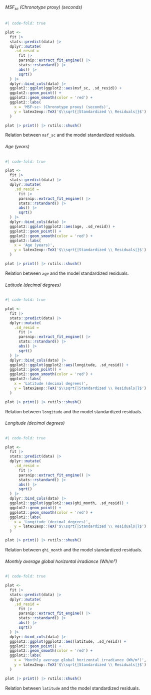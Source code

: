 :::: {.panel-tabset}
###### MSF~sc~ (Chronotype proxy) (seconds)

::: {#tbl-sm-6-full-model-diag-homoscedasticity-msf-sc}
```r
#| code-fold: true

plot <-
  fit |>
  stats::predict(data) |>
  dplyr::mutate(
    .sd_resid =
      fit |>
      parsnip::extract_fit_engine() |>
      stats::rstandard() |>
      abs() |>
      sqrt()
  ) |>
  dplyr::bind_cols(data) |>
  ggplot2::ggplot(ggplot2::aes(msf_sc, .sd_resid)) +
  ggplot2::geom_point() +
  ggplot2::geom_smooth(color = 'red') +
  ggplot2::labs(
    x = 'MSF~sc~ (Chronotype proxy) (seconds)',
    y = latex2exp::TeX('$\\sqrt{|Standardized \\ Residuals|}$')
  )

plot |> print() |> rutils::shush()
```

Relation between `msf_sc` and the model standardized residuals.
:::

###### Age (years)

::: {#tbl-sm-6-full-model-diag-homoscedasticity-age}
```r
#| code-fold: true

plot <-
  fit |>
  stats::predict(data) |>
  dplyr::mutate(
    .sd_resid =
      fit |>
      parsnip::extract_fit_engine() |>
      stats::rstandard() |>
      abs() |>
      sqrt()
  ) |>
  dplyr::bind_cols(data) |>
  ggplot2::ggplot(ggplot2::aes(age, .sd_resid)) +
  ggplot2::geom_point() +
  ggplot2::geom_smooth(color = 'red') +
  ggplot2::labs(
    x = 'Age (years)',
    y = latex2exp::TeX('$\\sqrt{|Standardized \\ Residuals|}$')
  )

plot |> print() |> rutils::shush()
```

Relation between `age` and the model standardized residuals.
:::

###### Latitude (decimal degrees)

::: {#tbl-sm-6-full-model-diag-homoscedasticity-longitude}
```r
#| code-fold: true

plot <-
  fit |>
  stats::predict(data) |>
  dplyr::mutate(
    .sd_resid =
      fit |>
      parsnip::extract_fit_engine() |>
      stats::rstandard() |>
      abs() |>
      sqrt()
  ) |>
  dplyr::bind_cols(data) |>
  ggplot2::ggplot(ggplot2::aes(longitude, .sd_resid)) +
  ggplot2::geom_point() +
  ggplot2::geom_smooth(color = 'red') +
  ggplot2::labs(
    x = 'Latitude (decimal degrees)',
    y = latex2exp::TeX('$\\sqrt{|Standardized \\ Residuals|}$')
  )

plot |> print() |> rutils::shush()
```

Relation between `longitude` and the model standardized residuals.
:::

###### Longitude (decimal degrees)

::: {#tbl-sm-6-full-model-diag-homoscedasticity-ghi-month}
```r
#| code-fold: true

plot <-
  fit |>
  stats::predict(data) |>
  dplyr::mutate(
    .sd_resid =
      fit |>
      parsnip::extract_fit_engine() |>
      stats::rstandard() |>
      abs() |>
      sqrt()
  ) |>
  dplyr::bind_cols(data) |>
  ggplot2::ggplot(ggplot2::aes(ghi_month, .sd_resid)) +
  ggplot2::geom_point() +
  ggplot2::geom_smooth(color = 'red') +
  ggplot2::labs(
    x = 'Longitude (decimal degrees)',
    y = latex2exp::TeX('$\\sqrt{|Standardized \\ Residuals|}$')
  )

plot |> print() |> rutils::shush()
```

Relation between `ghi_month` and the model standardized residuals.
:::

###### Monthly average global horizontal irradiance (Wh/m²)

::: {#tbl-sm-6-full-model-diag-homoscedasticity-latitude}
```r
#| code-fold: true

plot <-
  fit |>
  stats::predict(data) |>
  dplyr::mutate(
    .sd_resid =
      fit |>
      parsnip::extract_fit_engine() |>
      stats::rstandard() |>
      abs() |>
      sqrt()
  ) |>
  dplyr::bind_cols(data) |>
  ggplot2::ggplot(ggplot2::aes(latitude, .sd_resid)) +
  ggplot2::geom_point() +
  ggplot2::geom_smooth(color = 'red') +
  ggplot2::labs(
    x = 'Monthly average global horizontal irradiance (Wh/m²)',
    y = latex2exp::TeX('$\\sqrt{|Standardized \\ Residuals|}$')
  )

plot |> print() |> rutils::shush()
```

Relation between `latitude` and the model standardized residuals.
:::
::::
